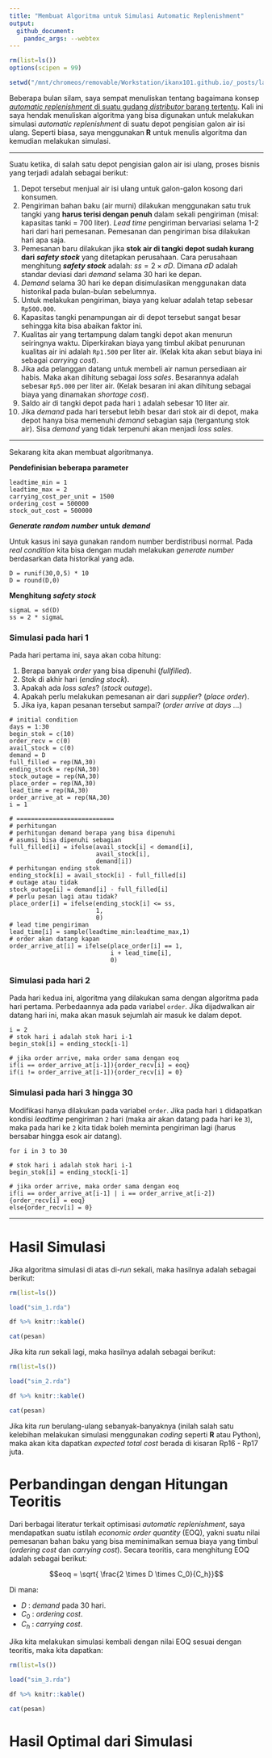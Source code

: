 ```yaml
---
title: "Membuat Algoritma untuk Simulasi Automatic Replenishment"
output: 
  github_document:
    pandoc_args: --webtex
---
```


```r
rm(list=ls())
options(scipen = 99)

setwd("/mnt/chromeos/removable/Workstation/ikanx101.github.io/_posts/lainnya/replenish 2/")

```

Beberapa bulan silam, saya sempat menuliskan tentang bagaimana konsep [_automatic replenishment_ di suatu gudang _distributor_ barang tertentu](https://ikanx101.com/blog/auto-replenish/). Kali ini saya hendak menuliskan algoritma yang bisa digunakan untuk melakukan simulasi _automatic replenishment_ di suatu depot pengisian galon air isi ulang. Seperti biasa, saya menggunakan __R__ untuk menulis algoritma dan kemudian melakukan simulasi.

---

Suatu ketika, di salah satu depot pengisian galon air isi ulang, proses bisnis yang terjadi adalah sebagai berikut:

1. Depot tersebut menjual air isi ulang untuk galon-galon kosong dari konsumen.
1. Pengiriman bahan baku (air murni) dilakukan menggunakan satu truk tangki yang __harus terisi dengan penuh__ dalam sekali pengiriman (misal: kapasitas tanki = 700 liter). _Lead time_ pengiriman bervariasi selama 1-2 hari dari hari pemesanan. Pemesanan dan pengiriman bisa dilakukan hari apa saja.
1. Pemesanan baru dilakukan jika __stok air di tangki depot sudah kurang dari__ ___safety stock___ yang ditetapkan perusahaan. Cara perusahaan menghitung ___safety stock___ adalah: $ss = 2 \times \sigma D$. Dimana $\sigma D$ adalah standar deviasi dari _demand_ selama 30 hari ke depan.
1. _Demand_ selama 30 hari ke depan disimulasikan menggunakan data historikal pada bulan-bulan sebelumnya.
1. Untuk melakukan pengiriman, biaya yang keluar adalah tetap sebesar `Rp500.000`.
1. Kapasitas tangki penampungan air di depot tersebut sangat besar sehingga kita bisa abaikan faktor ini.
1. Kualitas air yang tertampung dalam tangki depot akan menurun seiringnya waktu. Diperkirakan biaya yang timbul akibat penurunan kualitas air ini adalah `Rp1.500` per liter air. (Kelak kita akan sebut biaya ini sebagai _carrying cost_).
1. Jika ada pelanggan datang untuk membeli air namun persediaan air habis. Maka akan dihitung sebagai _loss sales_. Besarannya adalah sebesar `Rp5.000` per liter air. (Kelak besaran ini akan dihitung sebagai biaya yang dinamakan _shortage cost_).
1. Saldo air di tangki depot pada hari `1` adalah sebesar 10 liter air.
1. Jika _demand_ pada hari tersebut lebih besar dari stok air di depot, maka depot hanya bisa memenuhi _demand_ sebagian saja (tergantung stok air). Sisa _demand_ yang tidak terpenuhi akan menjadi _loss sales_.

---

Sekarang kita akan membuat algoritmanya.

__Pendefinisian beberapa parameter__

```
leadtime_min = 1
leadtime_max = 2
carrying_cost_per_unit = 1500
ordering_cost = 500000
stock_out_cost = 500000
```

___Generate random number___ __untuk__ ___demand___

Untuk kasus ini saya gunakan random number berdistribusi normal. Pada _real condition_ kita bisa dengan mudah melakukan _generate number_ berdasarkan data historikal yang ada.

```
D = runif(30,0,5) * 10 
D = round(D,0)
```

__Menghitung__ ___safety stock___

```
sigmaL = sd(D)
ss = 2 * sigmaL
```

### Simulasi pada hari 1

Pada hari pertama ini, saya akan coba hitung:

1. Berapa banyak _order_ yang bisa dipenuhi (_fullfilled_).
1. Stok di akhir hari (_ending stock_).
1. Apakah ada _loss sales_? (_stock outage_).
1. Apakah perlu melakukan pemesanan air dari _supplier_? (_place order_).
1. Jika iya, kapan pesanan tersebut sampai? (_order arrive at days ..._)

```
# initial condition
days = 1:30
begin_stok = c(10)
order_recv = c(0)
avail_stock = c(0)
demand = D
full_filled = rep(NA,30)
ending_stock = rep(NA,30)
stock_outage = rep(NA,30)
place_order = rep(NA,30)
lead_time = rep(NA,30)
order_arrive_at = rep(NA,30)
i = 1

# ===========================
# perhitungan
# perhitungan demand berapa yang bisa dipenuhi
# asumsi bisa dipenuhi sebagian
full_filled[i] = ifelse(avail_stock[i] < demand[i],
                        avail_stock[i],
                        demand[i])
# perhitungan ending stok
ending_stock[i] = avail_stock[i] - full_filled[i]                     
# outage atau tidak
stock_outage[i] = demand[i] - full_filled[i]
# perlu pesan lagi atau tidak?
place_order[i] = ifelse(ending_stock[i] <= ss,
                        1,
                        0)
# lead time pengiriman
lead_time[i] = sample(leadtime_min:leadtime_max,1)
# order akan datang kapan
order_arrive_at[i] = ifelse(place_order[i] == 1,
                            i + lead_time[i],
                            0)
```

### Simulasi pada hari 2

Pada hari kedua ini, algoritma yang dilakukan sama dengan algoritma pada hari pertama. Perbedaannya ada pada variabel `order`. Jika dijadwalkan air datang hari ini, maka akan masuk sejumlah air masuk ke dalam depot.

```
i = 2
# stok hari i adalah stok hari i-1
begin_stok[i] = ending_stock[i-1]

# jika order arrive, maka order sama dengan eoq
if(i == order_arrive_at[i-1]){order_recv[i] = eoq}
if(i != order_arrive_at[i-1]){order_recv[i] = 0}
```

### Simulasi pada hari 3 hingga 30

Modifikasi hanya dilakukan pada variabel `order`. Jika pada hari `1` didapatkan kondisi _leadtime_ pengiriman `2` hari (maka air akan datang pada hari ke `3`), maka pada hari ke `2` kita tidak boleh meminta pengiriman lagi (harus bersabar hingga esok air datang).

```
for i in 3 to 30

# stok hari i adalah stok hari i-1
begin_stok[i] = ending_stock[i-1]

# jika order arrive, maka order sama dengan eoq
if(i == order_arrive_at[i-1] | i == order_arrive_at[i-2]){order_recv[i] = eoq}
else{order_recv[i] = 0}
```

---

# Hasil Simulasi

Jika algoritma simulasi di atas di-_run_ sekali, maka hasilnya adalah sebagai berikut:

```r
rm(list=ls())

load("sim_1.rda")

df %>% knitr::kable()

cat(pesan)
```

Jika kita _run_ sekali lagi, maka hasilnya adalah sebagai berikut:

```r
rm(list=ls())

load("sim_2.rda")

df %>% knitr::kable()

cat(pesan)
```

Jika kita _run_ berulang-ulang sebanyak-banyaknya (inilah salah satu kelebihan melakukan simulasi menggunakan _coding_ seperti __R__ atau Python), maka akan kita dapatkan _expected total cost_ berada di kisaran Rp16 - Rp17 juta.

# Perbandingan dengan Hitungan Teoritis

Dari berbagai literatur terkait optimisasi _automatic replenishment_, saya mendapatkan suatu istilah _economic order quantity_ (EOQ), yakni suatu nilai pemesanan bahan baku yang bisa meminimalkan semua biaya yang timbul (_ordering cost_ dan _carrying cost_). Secara teoritis, cara menghitung EOQ adalah sebagai berikut:

$$eoq = \sqrt{ \frac{2 \times D \times C_0}{C_h}}$$
        
Di mana:

- _D_ : _demand_ pada 30 hari.
- $C_0$ : _ordering cost_.
- $C_h$ : _carrying cost_.

Jika kita melakukan simulasi kembali dengan nilai EOQ sesuai dengan teoritis, maka kita dapatkan:

```r
rm(list=ls())

load("sim_3.rda")

df %>% knitr::kable()

cat(pesan)
```

# Hasil Optimal dari Simulasi
